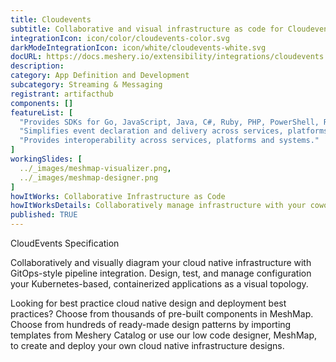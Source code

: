 ```yaml
---
title: Cloudevents
subtitle: Collaborative and visual infrastructure as code for Cloudevents
integrationIcon: icon/color/cloudevents-color.svg
darkModeIntegrationIcon: icon/white/cloudevents-white.svg
docURL: https://docs.meshery.io/extensibility/integrations/cloudevents
description: 
category: App Definition and Development
subcategory: Streaming & Messaging
registrant: artifacthub
components: []
featureList: [
  "Provides SDKs for Go, JavaScript, Java, C#, Ruby, PHP, PowerShell, Rust, and Python that can be used to build event routers, tracing systems, and other tools.",
  "Simplifies event declaration and delivery across services, platforms, and beyond.",
  "Provides interoperability across services, platforms and systems."
]
workingSlides: [
  ../_images/meshmap-visualizer.png,
  ../_images/meshmap-designer.png
]
howItWorks: Collaborative Infrastructure as Code
howItWorksDetails: Collaboratively manage infrastructure with your coworkers synchronously sharing the same designs.
published: TRUE
---
```

<p>
CloudEvents Specification
</p>
<p>
    Collaboratively and visually diagram your cloud native infrastructure with GitOps-style pipeline integration. Design, test, and manage configuration your Kubernetes-based, containerized applications as a visual topology.
</p>
<p>
    Looking for best practice cloud native design and deployment best practices? Choose from thousands of pre-built components in MeshMap. Choose from hundreds of ready-made design patterns by importing templates from Meshery Catalog or use our low code designer, MeshMap, to create and deploy your own cloud native infrastructure designs.
</p>
